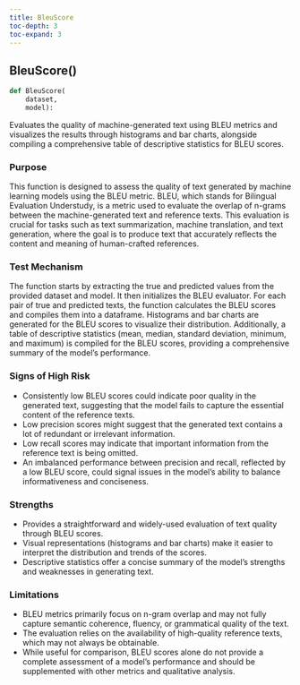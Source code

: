 ```yaml
---
title: BleuScore
toc-depth: 3
toc-expand: 3
---
```


## BleuScore[()]{.muted}

```python
def BleuScore(
    dataset,
    model):
```

Evaluates the quality of machine-generated text using BLEU metrics and visualizes the results through histograms and bar charts, alongside compiling a comprehensive table of descriptive statistics for BLEU scores.

### Purpose

This function is designed to assess the quality of text generated by machine learning models using the BLEU metric. BLEU, which stands for Bilingual Evaluation Understudy, is a metric used to evaluate the overlap of n-grams between the machine-generated text and reference texts. This evaluation is crucial for tasks such as text summarization, machine translation, and text generation, where the goal is to produce text that accurately reflects the content and meaning of human-crafted references.

### Test Mechanism

The function starts by extracting the true and predicted values from the provided dataset and model. It then initializes the BLEU evaluator. For each pair of true and predicted texts, the function calculates the BLEU scores and compiles them into a dataframe. Histograms and bar charts are generated for the BLEU scores to visualize their distribution. Additionally, a table of descriptive statistics (mean, median, standard deviation, minimum, and maximum) is compiled for the BLEU scores, providing a comprehensive summary of the model's performance.

### Signs of High Risk

- Consistently low BLEU scores could indicate poor quality in the generated text, suggesting that the model fails to capture the essential content of the reference texts.
- Low precision scores might suggest that the generated text contains a lot of redundant or irrelevant information.
- Low recall scores may indicate that important information from the reference text is being omitted.
- An imbalanced performance between precision and recall, reflected by a low BLEU score, could signal issues in the model's ability to balance informativeness and conciseness.

### Strengths

- Provides a straightforward and widely-used evaluation of text quality through BLEU scores.
- Visual representations (histograms and bar charts) make it easier to interpret the distribution and trends of the scores.
- Descriptive statistics offer a concise summary of the model's strengths and weaknesses in generating text.

### Limitations

- BLEU metrics primarily focus on n-gram overlap and may not fully capture semantic coherence, fluency, or grammatical quality of the text.
- The evaluation relies on the availability of high-quality reference texts, which may not always be obtainable.
- While useful for comparison, BLEU scores alone do not provide a complete assessment of a model's performance and should be supplemented with other metrics and qualitative analysis.

